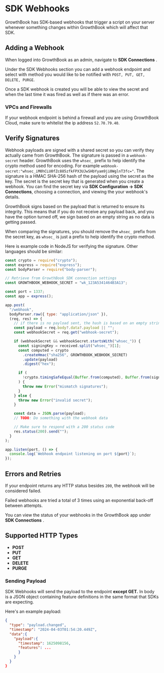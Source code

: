 # SDK Webhooks

GrowthBook has SDK-based webhooks that trigger a script on your server whenever something changes within GrowthBook which will affect that SDK.

## Adding a Webhook

When logged into GrowthBook as an admin, navigate to **SDK Connections** .

Under the SDK Webhooks section you can add a webhook endpoint and select with method you would like to be notified with `POST, PUT, GET, DELETE, PURGE`.

Once a SDK webhook is created you will be able to view the secret and when the last time it was fired as well as if there was an error.

### VPCs and Firewalls

If your webhook endpoint is behind a firewall and you are using GrowthBook Cloud, make sure to whitelist the ip address `52.70.79.40`.

## Verify Signatures

Webhook payloads are signed with a shared secret so you can verify they actually came from GrowthBook. The signature is passed in a `webhook-secret` header. GrowthBook uses the `whsec_` prefix to help identify the crypto method used for encoding. For example `webhook-secret:"whsec_iM0hCLU0fZc885zfkFPX3UJwSHbYyam9ji0WglnT3fc="`.
The signature is a HMAC SHA-256 hash of the payload using the secret as the key. The secret is the secret key that is generated when you create a webhook. You can find the secret key via **SDK Configuration → SDK Connections**, choosing a connection, and viewing the your webhook's details.

GrowthBook signs based on the payload that is returned to ensure its integrity. This means that if you do not receive any payload back, and you have the option turned off, we sign based on an empty string as no data is getting passed.

When comparing the signatures, you should remove the `whsec_` prefix from the secret key, as `whsec_` is just a prefix to help identify the crypto method.

Here is example code in NodeJS for verifying the signature. Other languages should be similar:

```js
const crypto = require("crypto");
const express = require("express");
const bodyParser = require("body-parser");

// Retrieve from GrowthBook SDK connection settings
const GROWTHBOOK_WEBHOOK_SECRET = "wk_123A5341464B3A13";

const port = 1337;
const app = express();

app.post(
  "/webhook",
  bodyParser.raw({ type: "application/json" }),
  (req, res) => {
    // if there is no payload sent, the hash is based on an empty string
    const payload = req.body?.data?.payload || "";
    const webhookSecret = req.get("webhook-secret");

    if (webhookSecret && webhookSecret.startsWith("whsec_")) {
      const signingKey = received.split("whsec_")[1];
      const computed = crypto
        .createHmac("sha256", GROWTHBOOK_WEBHOOK_SECRET)
        .update(payload)
        .digest("hex");

      if (
        !crypto.timingSafeEqual(Buffer.from(computed), Buffer.from(signingKey))
      ) {
        throw new Error("mismatch signatures");
      }
    } else {
      throw new Error("invalid secret");
    }

    const data = JSON.parse(payload);
    // TODO: Do something with the webhook data

    // Make sure to respond with a 200 status code
    res.status(200).send("");
  }
);

app.listen(port, () => {
  console.log(`Webhook endpoint listening on port ${port}`);
});
```

## Errors and Retries

If your endpoint returns any HTTP status besides `200`, the webhook will be considered failed.

Failed webhooks are tried a total of 3 times using an exponential back-off between attempts.

You can view the status of your webhooks in the GrowthBook app under **SDK Connections** .

## Supported HTTP Types

- **POST**
- **PUT**
- **GET**
- **DELETE**
- **PURGE**

### Sending Payload

SDK Webhooks will send the payload to the endpoint **except GET.** In body is a JSON object containing feature definitions in the same format that SDKs are expecting.

Here's an example payload:

```json
{
  "type": "payload.changed",
  "timestamp": "2024-04-03T01:54:20.449Z",
  "data":{
    "payload":{
      "timestamp": 1625098156,
      "features": ...
      }
    }
  }
}
```

